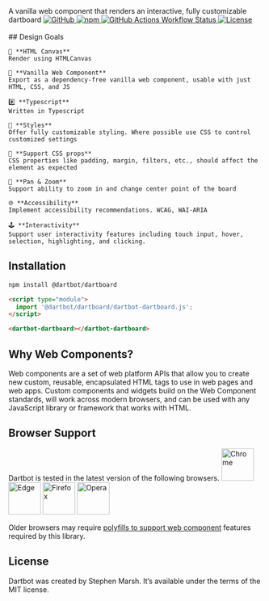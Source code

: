 
<Meta title="Introduction" name="ToC" />
<Title>Introduction</Title>
<Subtitle>A vanilla web component that renders an interactive, fully customizable dartboard</Subtitle>

<a href="https://github.com/dartbotapp/dartboard" rel="noopener noreferrer" target="_blank">
  <img src="https://img.shields.io/badge/GitHub-Code-232323.svg?style=flat&amp;logo=github&amp;logoColor=white" alt="GitHub" />
</a>
<a href="https://www.npmjs.com/package/@dartbot/dartboard" rel="noopener noreferrer" target="_blank">
  <img src="https://img.shields.io/npm/dw/@dartbot/dartboard?label=npm&amp;style=flat" alt="npm" />
</a>
<a href="https://github.com/dartbotapp/dartboard/actions/workflows/publish-release.yml" rel="noopener noreferrer" target="_blank">
  <img src="https://img.shields.io/github/actions/workflow/status/dartbotapp/dartboard/publish-release.yml" alt="GitHub Actions Workflow Status" />
</a>
<a href="https://github.com/dartbotapp/dartboard/blob/main/LICENSE" rel="noopener noreferrer" target="_blank">
  <img src="https://img.shields.io/badge/license-MIT-232323.svg?style=flat" alt="License" />
</a>


<style>
{`
  #intro-goals {
    display: flex;
    flex-direction: row;

    & > div {
      flex-basis: 0;
      flex-grow: 1;
    }
  }
`}
</style>

<div id="intro-goals">
  <div style={{ 'paddingRight': '4em '}}>
    <br />
    ## Design Goals

    🎨 **HTML Canvas**
    Render using HTMLCanvas

    🍦 **Vanilla Web Component**
    Export as a dependency-free vanilla web component, usable with just HTML, CSS, and JS

    #️⃣ **Typescript**
    Written in Typescript

    🌈 **Styles**
    Offer fully customizable styling. Where possible use CSS to control customized settings

    🧾 **Support CSS props**
    CSS properties like padding, margin, filters, etc., should affect the element as expected

    🔎 **Pan & Zoom**
    Support ability to zoom in and change center point of the board

    🌐 **Accessibility**
    Implement accessibility recommendations. WCAG, WAI-ARIA

    🕹️ **Interactivity**
    Support user interactivity features including touch input, hover, selection, highlighting, and clicking.
  </div>
  <div>
    <dartbot-dartboard></dartbot-dartboard>
  </div>
</div>

## Installation
```bash
npm install @dartbot/dartboard
```
```html
<script type="module">
  import '@dartbot/dartboard/dartbot-dartboard.js';
</script>

<dartbot-dartboard></dartbot-dartboard>
```

## Why Web Components?
Web components are a set of web platform APIs that allow you to create new custom, reusable,
encapsulated HTML tags to use in web pages and web apps. Custom components and widgets build
on the Web Component standards, will work across modern browsers, and can be used with any
JavaScript library or framework that works with HTML.

## Browser Support
Dartbot is tested in the latest version of the following browsers.
<img src="./chrome.png" alt="Chrome" title="Chrome" width="64" height="64" />
<img src="./edge.png" alt="Edge" title="Edge" width="64" height="64" />
<img src="./firefox.png" alt="Firefox" title="Firefox" width="64" height="64" />
<img src="./opera.png" alt="Opera" title="Opera" width="64" height="64" />

Older browsers may require [polyfills to support web component](https://github.com/webcomponents/polyfills) features required by this library.

## License
Dartbot was created by Stephen Marsh. It’s available under the terms of the MIT license.